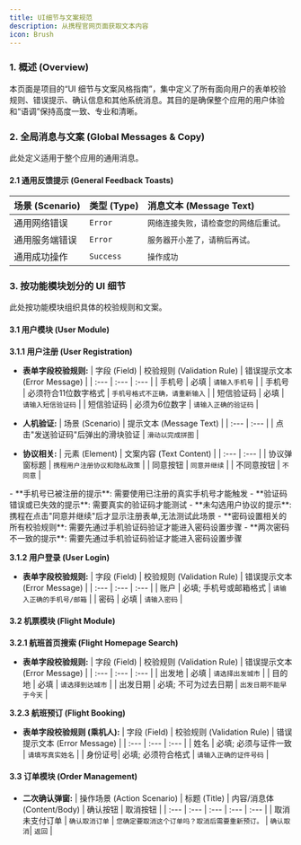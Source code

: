 ```yaml
---
title: UI细节与文案规范
description: 从携程官网页面获取文本内容
icon: Brush
---
```


### 1. 概述 (Overview)

本页面是项目的“UI 细节与文案风格指南”，集中定义了所有面向用户的表单校验规则、错误提示、确认信息和其他系统消息。其目的是确保整个应用的用户体验和“语调”保持高度一致、专业和清晰。

### 2. 全局消息与文案 (Global Messages & Copy)

此处定义适用于整个应用的通用消息。

#### 2.1 通用反馈提示 (General Feedback Toasts)

| 场景 (Scenario) | 类型 (Type) | 消息文本 (Message Text)                |
| :-------------- | :---------- | :------------------------------------- |
| 通用网络错误    | `Error`     | `网络连接失败，请检查您的网络后重试。` |
| 通用服务端错误  | `Error`     | `服务器开小差了，请稍后再试。`         |
| 通用成功操作    | `Success`   | `操作成功`                             |

### 3. 按功能模块划分的 UI 细节

此处按功能模块组织具体的校验规则和文案。

#### 3.1 用户模块 (User Module)

**3.1.1 用户注册 (User Registration)**

-   **表单字段校验规则:**
    | 字段 (Field) | 校验规则 (Validation Rule) | 错误提示文本 (Error Message) |
    | :--- | :--- | :--- |
    | 手机号 | 必填 | `请输入手机号` |
    | 手机号 | 必须符合11位数字格式 | `手机号格式不正确，请重新输入` |
    | 短信验证码 | 必填 | `请输入短信验证码` |
    | 短信验证码 | 必须为6位数字 | `请输入正确的验证码` |

-   **人机验证:**
    | 场景 (Scenario) | 提示文本 (Message Text) |
    | :--- | :--- |
    | 点击"发送验证码"后弹出的滑块验证 | `滑动以完成拼图` |

-   **协议相关:**
    | 元素 (Element) | 文案内容 (Text Content) |
    | :--- | :--- |
    | 协议弹窗标题 | `携程用户注册协议和隐私政策` |
    | 同意按钮 | `同意并继续` |
    | 不同意按钮 | `不同意` |

<Callout title="无法获取" type="error">
  - **手机号已被注册的提示**: 需要使用已注册的真实手机号才能触发
  - **验证码错误或已失效的提示**: 需要真实的验证码才能测试
  - **未勾选用户协议的提示**: 携程在点击"同意并继续"后才显示注册表单,无法测试此场景
  - **密码设置相关的所有校验规则**: 需要先通过手机验证码验证才能进入密码设置步骤
  - **两次密码不一致的提示**: 需要先通过手机验证码验证才能进入密码设置步骤
</Callout>

**3.1.2 用户登录 (User Login)**

-   **表单字段校验规则:**
    | 字段 (Field) | 校验规则 (Validation Rule) | 错误提示文本 (Error Message) |
    | :--- | :--- | :--- |
    | 账户 | 必填; 手机号或邮箱格式 | `请输入正确的手机号/邮箱` |
    | 密码 | 必填 | `请输入密码` |

#### **3.2 机票模块 (Flight Module)**

**3.2.1 航班首页搜索 (Flight Homepage Search)**

-   **表单字段校验规则:**
    | 字段 (Field) | 校验规则 (Validation Rule) | 错误提示文本 (Error Message) |
    | :--- | :--- | :--- |
    | 出发地 | 必填 | `请选择出发城市` |
    | 目的地 | 必填 | `请选择到达城市` |
    | 出发日期 | 必填; 不可为过去日期 | `出发日期不能早于今天` |

**3.2.3 航班预订 (Flight Booking)**

-   **表单字段校验规则 (乘机人):**
    | 字段 (Field) | 校验规则 (Validation Rule) | 错误提示文本 (Error Message) |
    | :--- | :--- | :--- |
    | 姓名 | 必填; 必须与证件一致 | `请填写真实姓名` |
    | 身份证号| 必填; 必须符合格式 | `请输入正确的证件号码` |

#### 3.3 订单模块 (Order Management)

-   **二次确认弹窗:**
    | 操作场景 (Action Scenario) | 标题 (Title) | 内容/消息体 (Content/Body) | 确认按钮 | 取消按钮 |
    | :--- | :--- | :--- | :--- | :--- |
    | 取消未支付订单 | `确认取消订单` | `您确定要取消这个订单吗？取消后需要重新预订。` | `确认取消`| `返回` |
